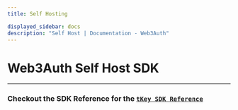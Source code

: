 ```yaml
---
title: Self Hosting

displayed_sidebar: docs
description: "Self Host | Documentation - Web3Auth"
---
```



# Web3Auth Self Host SDK

---

<TkeyIntroduction />

### Checkout the SDK Reference for the [`tKey SDK Reference`](/docs/sdk/self-host/installation)
